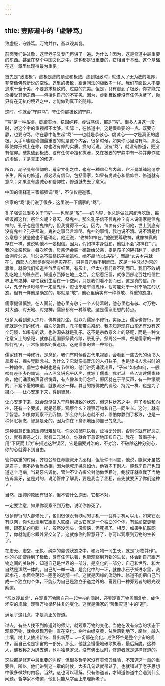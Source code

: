 ```yaml
---
---
---
```

title: 壹修道中的「虚静笃」
---




致虚极，守静笃。万物并作，吾以观其复。

前面我们讲过敬，这里老子又专门再讲了一遍。为什么？因为，这是修道中最重要的东西。甚至在整个中国文化之中，这也都是很重要的，它相当于基础。这个基础在这一章里体现得最为重要。

首先是“致虚极”，虚极是虚的顶点和极致，虚到极致时，就进入了无为法的境界，非常像佛教所说的空性。这里的极致，跟世间法的极致不一样。我们前面说人不要追求十全十美，不要追求极致的、过度的完美。但是，只有虚到了极致，你才能完全接受其他东西——包括你自己的不完美。因为，虚到极致便没有任何执著了，你只有在无执的境界之中，才能做到真正的随缘。

这时，你就会“守静笃”，守住你那极致的宁静。

“笃”是一种品德，脚踏实地、稳固纯粹、虔诚笃信，都是“笃”。很多人讲这一段时，对这个字的重视都不太够。实际上，在修道中，这是很重要的一点。既要守静，也要守笃，你在静中能生起“笃”——也就是恭敬心、虔诚心——才是真正的虚极。大手印虔信瑜伽最重要的就是这个内容，很多时候，如果你心里没有笃，那么即使你形式上在修，你也没有修的实质。换句话说，没有“笃”，就没有修道，更没有信仰。破执破到极致、没有任何牵挂和执著，又在极致的宁静中有一种并非作意的虔诚，才是真正的修道。

所以，老子是有信仰的，道家文化之中，也有一种信仰的内容，它不是单纯地追求长生。所有的修道，都必须有信仰，包括儒家，如果有虔诚心和信仰性，修道就有意义；如果没有虔诚心和信仰性，修道就失去了意义。

中国的儒释道三家都强调“笃”，不仅仅是道家。

佛家的“笃”我们说了很多，这里说一下儒家的“笃”。

孔子强调过很多关于“笃”——也就是“敬”——的内容，他总是做过祭祀再吃饭，每顿饭都这样。祭什么呢？祭天、祭鬼神。那么孔子信不信鬼神？有人说儒家是信鬼神的，孔子也是信鬼神的，但我觉得不一定。因为，每次有弟子问他，世上到底有没有鬼神？孔子都说，鬼神之事吾言难明。鬼神的事情，我也说不清。说不清是什么意思？就是他也不能确定。他还说，“敬神如神在。”他说要尊敬神，就像神真的存在一样。这说明他不一定相信。因为，假如神本身就在，他就不会“如神在”了。我的父亲死后，每次吃饭，母亲仍会装一碗饭给父亲，要是孩子的碗打翻了，她还会训斥父亲，叫父亲不要跟孩子抢饭吃。她不是“如丈夫在”，而是“丈夫本来就在”。西部人心里觉得鬼神确实存在，只是自己看不到而已。这是一种习以为常的思维。就像我们知道空气里有细菌，有灰尘，但太小我们看不到而已。我们不敢胡乱吃地上的脏东西，知道东西掉在地上之后，会招惹细菌，就像西部老百姓相信世界上有鬼神，哪怕我们生活在一个空间，只是我们看不到而已，这是真的信。所以，孔子许多时候不一定信鬼神，但也不是不信鬼神，他可能处于一种不确定的状态。但有一样他是确定的，那就是“敬”，他心里确实有一种尊敬、尊重的态度。

儒家提倡慎独。在人面前，他心里有敬；一个人待着时，他心里也有敬。对万物、对大道、对天地、对鬼神，儒家都有一种尊敬。这是儒家思想的特点。

很多人看到道人炼丹，佛教徒打坐，就以为儒家不修行。实际上，儒家也修行，祭祀就是他们的修行。每次吃饭前，孔子都带头祭祀。我不知道现在山东还有没有这个习惯，如果有的话，也许源头就是孔子。这不是宗教意义上的祭祀，而是一种文化意义上的祭祀，就像我们国家祭黄帝陵，祭孔子，祭周公一样。祭是儒家的一种修行礼仪，非常像佛家的做道场。这是儒家的第一种修行。

儒家还有一种修行，是念诵。我们有时候看古代电视剧，会看到一些古代的读书人拿着书，摇头晃脑念书。为什么？它就像搞音乐的人打拍子，也是读书人念书时的一种韵律。儒生念书时也是有节律的，他们讲究诵读出声，“子曰”如何如何，一般都有差不多的调调。古人写文讲究平仄声，就源于儒家。我听过一些人诵读儒家经典，他们诵读的声音很悦耳，有点像和尚们念经，原因就在于平仄声，有一种缓缓的、不紧不慢的味道，就像流水一样。其目的跟佛教的诵经、持咒一样，也是为了摄心——让心安定下来，得到智慧。

让心安定下来，就会渐渐进入宁静到极致的状态，但这种状态之中，除了虔诚和向往，还有一个要求，就是观察。观察什么？观察万物和自己一同生长。这时，就有了智慧。如果你观察不到万物，那么你的状态就不对，哪怕你静到了极致，也是一种休眠状态，智慧是死的，因为你在下意识地压抑自己的念头。

这种潜意识里的压抑很难破除，你必须破除执著，证得无分别，否则你就有好恶之分，就有善恶之分，就有二元对立，你就会下意识地压抑自己。我在一首偈子中，用“下厌而上欣”来描述这种误区，它是需要对治的，不对治，不破除这种分别心，你的心就得不到自由。

管仲病重的时候，齐桓公想任命鲍叔牙为丞相，但管仲不同意，他说，鲍叔牙虽然是君子，但不适合当丞相，因为鲍叔牙嫉恶如仇，他容不下别人。鲍叔牙自己也知道这个毛病，当易牙告诉他，管仲不让齐桓公封他做丞相时，鲍叔牙就直截了当地告诉易牙，这是对的，说明管仲了解我，要是我当了丞相，首先就要灭了你们这种人。

当然，压抑的原因有很多，但不管什么原因，它都不对。

一定要注意，如果你观察不到万物，说明你修死了。

很多修行的人都修死了，他们很像没有联网的手机——就算手机可以用，如果它没有联网，你也没法用它跟别人联络，那么它就是一个独立的个体。有些顽空更糟糕，跟死机的电脑一样，虽然没念头，没烦恼，但死机了。相反，如果手机联网了，你就能用它跟外界交流了。这就像你的智慧开了，你可以观察到万物的生长了。

在虚无、虚空、无执、纯净的虔诚状态之中，和万物一同生长，就是“万物并作”。你的心即使静到了极致，没有任何执著，也能观察到万物的生长，体会到自己跟万物之间的关联性，知道自己是世界的一部分，是变化的一部分，自己和世界、和大自然是浑然一体的。自己的一举一动，是变化中的一环，就像小石子掉进水里，溅起水花，水面会荡起一圈圈的涟漪一样。这就是因缘的流动性。修道不能把自己当成一个独立的个体，不能认为自己是独立于道之外的、需要用一种旁观者的眼光观察道。

“吾以观其复”，在观察万物跟自己一起生长的同时，还要观察万物周而复始、成住坏空的规律，观察万物循环往复的变化。这就是佛家的“苦集灭道”中的“道”。

满足了这几点，才是真正的修道。

过去，有些人找不到修道时的师父，就观察万物的变化。当他在没有杂念的状态下观察万物，就会发现万物一直在变化。树叶由绿变黄，然后落到地下，腐烂，融入土壤，树上又抽出新枝、冒出新芽……一切都在变化。成住坏空是整个宇宙的规律，而自己也是宇宙的一部分。那么，他就会慢慢地破除执著，最后解脱。这种人，佛教称之为辟支佛，也叫独觉罗汉。没有佛出世时，修道者就是这样修道的。

这些都是修道中最重要的内容，但很多哲学家没有实修的经验，不知道这一章的重要性，所以，他们讲到这一章的时候，大多几句话就带过了，也就错过了老子思想中很多微妙的内容。当然，这也可以理解。只有修道者，才知道修道中会遇到什么问题。哲学家不修道，他们只能从字面上来理解老子。